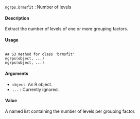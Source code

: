 ``ngrps.brmsfit`` : Number of levels

#### Description 
Extract the number of levels of one or more grouping factors.

#### Usage
<pre><code>
## S3 method for class 'brmsfit'
ngrps(object, ...)
ngrps(object, ...)
</code></pre>

#### Arguments
* `` object``:  An R object.
* `` ...`` : Currently ignored.

#### Value
A named list containing the number of levels per grouping factor.
